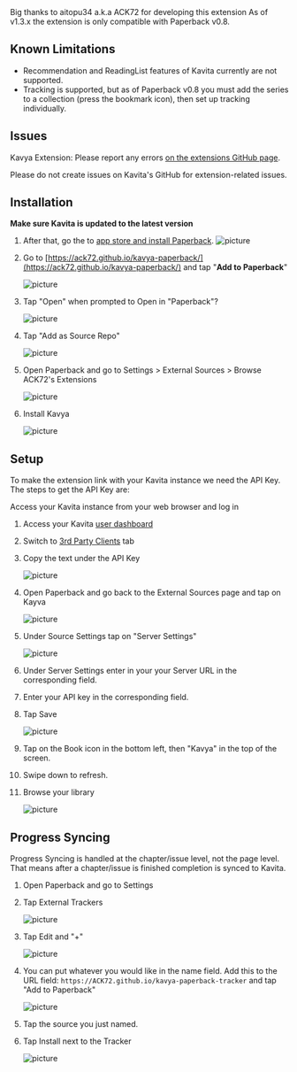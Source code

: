 
<Callout emoji="♥">
Big thanks to aitopu34 a.k.a ACK72 for developing this extension
</Callout>

<Callout type="info">
    As of v1.3.x the extension is only compatible with Paperback v0.8.
</Callout>

## Known Limitations
* Recommendation and ReadingList features of Kavita currently are not supported.
* Tracking is supported, but as of Paperback v0.8 you must add the series to a collection (press the bookmark icon), then set up tracking individually.

## Issues
Kavya Extension: Please report any errors [on the extensions GitHub page](https://github.com/ACK72/kavya-paperback/issues/new?assignees=ACK72&labels=&template=bug_report.md&title=%5BBUG%5D). 

Please do not create issues on Kavita's GitHub for extension-related issues.

## Installation

**Make sure Kavita is updated to the latest version**

1. After that, go the to [app store and install Paperback](https://apps.apple.com/us/app/paperback-a-komga-client/id1626613373).
    <Image
      src={step1}
      alt="picture"
      width={300} 
      height={300}
    />

2. Go to [https://ack72.github.io/kavya-paperback/](https://ack72.github.io/kavya-paperback/) and tap "**Add to Paperback**"

    <Image
      src={step2}
      alt="picture"
      width={300} 
      height={300}
    />

3. Tap "Open" when prompted to Open in "Paperback"?

    <Image
      src={step3}
      alt="picture"
      width={300} 
      height={300}
    />

4. Tap "Add as Source Repo"

    <Image
      src={step4}
      alt="picture"
      width={300} 
      height={300}
    />

5. Open Paperback and go to Settings > External Sources > Browse ACK72's Extensions

    <Image
      src={step5}
      alt="picture"
      width={300} 
      height={300}
    />

6. Install Kavya

    <Image
      src={step6}
      alt="picture"
      width={300} 
      height={300}
    />

## Setup

To make the extension link with your Kavita instance we need the API Key.
The steps to get the API Key are:

Access your Kavita instance from your web browser and log in
1. Access your Kavita [user dashboard](../user-settings/preferences.mdx)
2. Switch to [3rd Party Clients](../user-settings/3rdpartycilents.mdx) tab
3. Copy the text under the API Key

    <Image
      src={step7}
      alt="picture"
      width={300} 
      height={300}
    />

4. Open Paperback and go back to the External Sources page and tap on Kayva

    <Image
      src={step8}
      alt="picture"
      width={300} 
      height={300}
    />

7. Under Source Settings tap on "Server Settings"

    <Image
      src={step9}
      alt="picture"
      width={300} 
      height={300}
    />

9. Under Server Settings enter in your your Server URL in the corresponding field.
10. Enter your API key in the corresponding field.
12. Tap Save

    <Image
      src={step10}
      alt="picture"
      width={300} 
      height={300}
    />

13. Tap on the Book icon in the bottom left, then "Kavya" in the top of the screen.
14. Swipe down to refresh.
15. Browse your library 

    <Image
      src={step11}
      alt="picture"
      width={300} 
      height={300}
    />

## Progress Syncing
<Callout type="info">
    Progress Syncing is handled at the chapter/issue level, not the page level. That means after a chapter/issue is finished completion is synced to Kavita.
</Callout> 

1. Open Paperback and go to Settings
2. Tap External Trackers

    <Image
      src={step12}
      alt="picture"
      width={300} 
      height={300}
    />

3. Tap Edit and "+"

    <Image
      src={step13}
      alt="picture"
      width={300} 
      height={300}
    />

4. You can put whatever you would like in the name field. Add this to the URL field: `https://ACK72.github.io/kavya-paperback-tracker` and tap "Add to Paperback"

    <Image
      src={step14}
      alt="picture"
      width={300} 
      height={300}
    />

5. Tap the source you just named.
6. Tap Install next to the Tracker

    <Image
      src={step15}
      alt="picture"
      width={300} 
      height={300}
    />